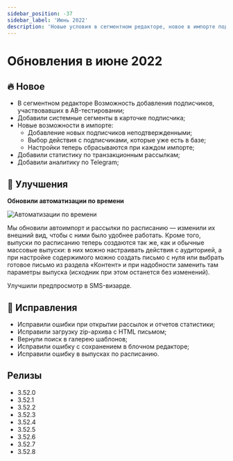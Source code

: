 ```yaml
---
sidebar_position: -37
sidebar_label: 'Июнь 2022'
description: 'Новые условия в сегментном редакторе, новое в импорте подписчиков и автоматизациях по времени, улучшенный предпросмотр в SMS-визарде, а также некоторые исправления'
---
```



# Обновления в июне 2022

## 🔥 Новое

- В сегментном редакторе Возможность добавления подписчиков, участвовавших в AB-тестировании;
- Добавили системные сегменты в карточке подписчика;
- Новые возможности в импорте:
  - Добавление новых подписчиков неподтвержденными;
  - Выбор действия с подписчиками, которые уже есть в базе;
  - Настройки теперь сбрасываются при каждом импорте;
- Добавили статистику по транзакционным рассылкам;
- Добавили аналитику по Telegram;

## 🚀 Улучшения

**Обновили автоматизации по времени**

<p align="left">
  <img src={crons} alt="Автоматизации по времени" />
</p>

Мы обновили автоимпорт и рассылки по расписанию — изменили их внешний вид, чтобы с ними было удобнее работать. Кроме того, выпуски по расписанию теперь создаются так же, как и обычные массовые выпуски: в них можно настраивать действия с аудиторией, а при настройке содержимого можно создать письмо с нуля или выбрать готовое письмо из раздела «Контент» и при надобности заменить там параметры выпуска (исходник при этом останется без изменений).

Улучшили предпросмотр в SMS-визарде.

## 🐛 Исправления

- Исправили ошибки при открытии рассылок и отчетов статистики;
- Исправили загрузку zip-архива с HTML письмом;
- Вернули поиск в галерею шаблонов;
- Исправили ошибку с сохранением в блочном редакторе;
- Исправили ошибку в выпусках по расписанию.

## Релизы

- 3.52.0
- 3.52.1
- 3.52.2
- 3.52.3
- 3.52.4
- 3.52.5
- 3.52.6
- 3.52.7
- 3.52.8
